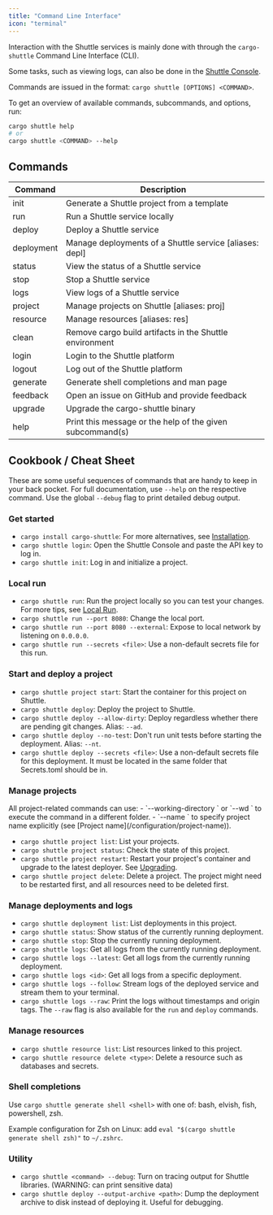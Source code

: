 ```yaml
---
title: "Command Line Interface"
icon: "terminal"
---
```


Interaction with the Shuttle services is mainly done with through the `cargo-shuttle` Command Line Interface (CLI).

Some tasks, such as viewing logs, can also be done in the [Shuttle Console](https://console.shuttle.rs/).

Commands are issued in the format: `cargo shuttle [OPTIONS] <COMMAND>`.

To get an overview of available commands, subcommands, and options, run:

```bash
cargo shuttle help
# or
cargo shuttle <COMMAND> --help
```

## Commands

| Command    | Description |
| ---------- | ----------- |
| init       | Generate a Shuttle project from a template |
| run        | Run a Shuttle service locally |
| deploy     | Deploy a Shuttle service |
| deployment | Manage deployments of a Shuttle service [aliases: depl] |
| status     | View the status of a Shuttle service |
| stop       | Stop a Shuttle service |
| logs       | View logs of a Shuttle service |
| project    | Manage projects on Shuttle [aliases: proj] |
| resource   | Manage resources [aliases: res] |
| clean      | Remove cargo build artifacts in the Shuttle environment |
| login      | Login to the Shuttle platform |
| logout     | Log out of the Shuttle platform |
| generate   | Generate shell completions and man page |
| feedback   | Open an issue on GitHub and provide feedback |
| upgrade    | Upgrade the cargo-shuttle binary |
| help       | Print this message or the help of the given subcommand(s) |

## Cookbook / Cheat Sheet

These are some useful sequences of commands that are handy to keep in your back pocket.
For full documentation, use `--help` on the respective command.
Use the global `--debug` flag to print detailed debug output.

### Get started

- `cargo install cargo-shuttle`: For more alternatives, see [Installation](./installation).
- `cargo shuttle login`: Open the Shuttle Console and paste the API key to log in.
- `cargo shuttle init`: Log in and initialize a project.

### Local run

- `cargo shuttle run`: Run the project locally so you can test your changes. For more tips, see [Local Run](./local-run).
- `cargo shuttle run --port 8080`: Change the local port.
- `cargo shuttle run --port 8080 --external`: Expose to local network by listening on `0.0.0.0`.
- `cargo shuttle run --secrets <file>`: Use a non-default secrets file for this run.

### Start and deploy a project

- `cargo shuttle project start`: Start the container for this project on Shuttle.
- `cargo shuttle deploy`: Deploy the project to Shuttle.
- `cargo shuttle deploy --allow-dirty`: Deploy regardless whether there are pending git changes. Alias: `--ad`.
- `cargo shuttle deploy --no-test`: Don't run unit tests before starting the deployment. Alias: `--nt`.
- `cargo shuttle deploy --secrets <file>`: Use a non-default secrets file for this deployment. It must be located in the same folder that Secrets.toml should be in.

### Manage projects

<Tip>
All project-related commands can use:
- `--working-directory <path>` or `--wd <path>` to execute the command in a different folder.
- `--name <name>` to specify project name explicitly (see [Project name](/configuration/project-name)).
</Tip>

- `cargo shuttle project list`: List your projects.
- `cargo shuttle project status`: Check the state of this project.
- `cargo shuttle project restart`: Restart your project's container and upgrade to the latest deployer. See [Upgrading](/configuration/shuttle-versions#upgrading-shuttle-version).
- `cargo shuttle project delete`: Delete a project. The project might need to be restarted first, and all resources need to be deleted first.

### Manage deployments and logs

- `cargo shuttle deployment list`: List deployments in this project.
- `cargo shuttle status`: Show status of the currently running deployment.
- `cargo shuttle stop`: Stop the currently running deployment.
- `cargo shuttle logs`: Get all logs from the currently running deployment.
- `cargo shuttle logs --latest`: Get all logs from the currently running deployment.
- `cargo shuttle logs <id>`: Get all logs from a specific deployment.
- `cargo shuttle logs --follow`: Stream logs of the deployed service and stream them to your terminal.
- `cargo shuttle logs --raw`: Print the logs without timestamps and origin tags. The `--raw` flag is also available for the `run` and `deploy` commands.

### Manage resources

- `cargo shuttle resource list`: List resources linked to this project.
- `cargo shuttle resource delete <type>`: Delete a resource such as databases and secrets.

### Shell completions

Use `cargo shuttle generate shell <shell>` with one of: bash, elvish, fish, powershell, zsh.

Example configuration for Zsh on Linux: add `eval "$(cargo shuttle generate shell zsh)"` to `~/.zshrc`.

### Utility

- `cargo shuttle <command> --debug`: Turn on tracing output for Shuttle libraries. (WARNING: can print sensitive data)
- `cargo shuttle deploy --output-archive <path>`: Dump the deployment archive to disk instead of deploying it. Useful for debugging.
